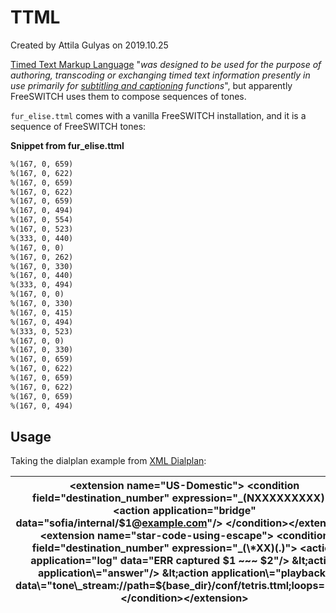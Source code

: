 
# TTML 

 Created by  Attila Gulyas on 2019.10.25

[Timed Text Markup Language](https://en.wikipedia.org/wiki/Timed%5FText%5FMarkup%5FLanguage) "_was designed to be used for the purpose of authoring, transcoding or exchanging timed text information presently in use primarily for [subtitling and captioning](https://en.wikipedia.org/wiki/Subtitle%5F%28captioning%29 "Subtitle (captioning)")_ _functions_", but apparently FreeSWITCH uses them to compose sequences of tones. 

`fur_elise.ttml` comes with a vanilla FreeSWITCH installation, and it is a sequence of FreeSWITCH tones:

**Snippet from fur\_elise.ttml**

```xml
%(167, 0, 659)
%(167, 0, 622)
%(167, 0, 659)
%(167, 0, 622)
%(167, 0, 659)
%(167, 0, 494)
%(167, 0, 554)
%(167, 0, 523)
%(333, 0, 440)
%(167, 0, 0)
%(167, 0, 262)
%(167, 0, 330)
%(167, 0, 440)
%(333, 0, 494)
%(167, 0, 0)
%(167, 0, 330)
%(167, 0, 415)
%(167, 0, 494)
%(333, 0, 523)
%(167, 0, 0)
%(167, 0, 330)
%(167, 0, 659)
%(167, 0, 622)
%(167, 0, 659)
%(167, 0, 622)
%(167, 0, 659)
%(167, 0, 494)


```

  
## Usage

Taking the dialplan example from [XML Dialplan](../../../../Dialplan/XML-Dialplan/index.mdx#about):

| &lt;extension name\="US-Domestic"\> &lt;condition field\="destination\_number" expression\="\_(NXXXXXXXXX)"\> &lt;action application\="bridge" data\="sofia/internal/$1@[example.com](http://example.com)"/> &lt;/condition\>&lt;/extension\> &lt;extension name\="star-code-using-escape"\> &lt;condition field\="destination\_number" expression\="\_(\\\*XX)(.)"\> &lt;action application\="log" data\="ERR captured $1 \~\~\~ $2"/> &lt;action application\="answer"/> &lt;action application\="playback" data\="tone\_stream://path=${base\_dir}/conf/tetris.ttml;loops=10"/> &lt;/condition\>&lt;/extension\> |
| ------------------------------------------------------------------------------------------------------------------------------------------------------------------------------------------------------------------------------------------------------------------------------------------------------------------------------------------------------------------------------------------------------------------------------------------------------------------------------------------------------------------------------------------------------------------------------- |



